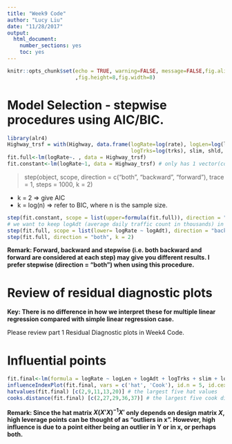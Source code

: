 ```yaml
---
title: "Week9 Code"
author: "Lucy Liu"
date: "11/28/2017"
output: 
  html_document:
    number_sections: yes
    toc: yes
---
```


```r
knitr::opts_chunk$set(echo = TRUE, warning=FALSE, message=FALSE,fig.align = "center"
                      ,fig.height=8,fig.width=8)
```

#  Model Selection - stepwise procedures using AIC/BIC.  
```r
library(alr4)
Highway_trsf = with(Highway, data.frame(logRate=log(rate), logLen=log(len), logAdt=log(adt),
                                        logTrks=log(trks), slim, shld, logSin1=log((sigs * len + 1)/len)))
fit.full<-lm(logRate~. , data = Highway_trsf)
fit.constant<-lm(logRate~1, data = Highway_trsf) # only has 1 vector(constant) as the single predictor
```

> step(object, scope, direction = c("both", "backward", "forward"), trace = 1, steps = 1000, k = 2)

* k = 2 => give AIC 
* k = log(n) => refer to BIC, where n is the sample size.
```r
step(fit.constant, scope = list(upper=formula(fit.full)), direction = "forward", k = 2 )
# we want to keep logAdt (average daily traffic count in thousands) in the model no matter it is significant or not. Use 'lower' to specify the minimum range of models examined in the stepwise search.
step(fit.full, scope = list(lower= logRate ~ logAdt), direction = "backward", k = log(nrow(Highway_trsf)))
step(fit.full, direction = "both", k = 2)
```
**Remark: Forward, backward and stepwise (i.e. both backward and forward are considered at each step) may give you different results. I prefer stepwise (direction = "both") when using this procedure.**

# Review of residual diagnostic plots

**Key: There is no difference in how we interpret these for multiple linear regression compared with simple linear regression case.**

Please review part 1 Residual Diagnostic plots in Week4 Code.

# Influential points
```r
fit.final<-lm(formula = logRate ~ logLen + logAdt + logTrks + slim + logSin1, data = Highway_trsf)
influenceIndexPlot(fit.final, vars = c('hat', 'Cook'), id.n = 5, id.cex = 1)
hatvalues(fit.final) [c(2,9,11,13,20)] # the largest five hat values
cooks.distance(fit.final) [c(2,27,29,36,37)] # the largest five cook distance values
```
**Remark: Since the hat matrix $X(X'X)^{-1}X'$ only depends on design matrix $X$, high leverage points can be thought of as “outliers in x”. However, high influence is due to a point either being an outlier in Y or in x, or perhaps both.**

